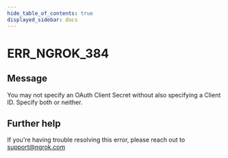 ```yaml
---
hide_table_of_contents: true
displayed_sidebar: docs
---
```



# ERR_NGROK_384

## Message

You may not specify an OAuth Client Secret without also specifying a Client ID. Specify both or neither.

<ErrorDetails error="err_ngrok_384" />

## Further help

If you're having trouble resolving this error, please reach out to [support@ngrok.com](mailto:support@ngrok.com?subject=Help%20with%20ERR_NGROK_384)
